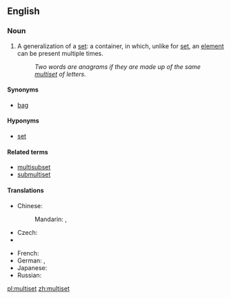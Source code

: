 ==English==
{{wikipedia}}

===Noun===
{{en-noun}}

# {{context|set theory|lang=en}} A generalization of a [[set]]: a container, in which, unlike for [[set]], an [[element]] can be present multiple times.
#: ''Two words are anagrams if they are made up of the same [[multiset]] of letters.''

====Synonyms====
* [[bag]]

====Hyponyms====
* [[set]]

====Related terms====
* [[multisubset]]
* [[submultiset]]

====Translations====
{{trans-top|container}}
* Chinese:
*: Mandarin: {{t|cmn|多重集|tr=duōchóngjí|sc=Hani}}, {{t|cmn|多重集合|tr=duōchóngjíhé|sc=Hani}}
* Czech: {{t-|cs|multimnožina|f}}
* {{trreq|Finnish}}
{{trans-mid}}
* French: {{t|fr|multiensemble|m}}
* German: {{t-|de|Multimenge|f}}, {{t-|de|Multimengen|f-p}}
* Japanese: {{t|ja|多重集合|tr=たじゅうしゅうごう, tajūshūgō|sc=Jpan}}
* Russian: {{t|ru|мультимножество|n|tr=mulʹtimnóžestvo|sc=Cyrl}}
{{trans-bottom}}

[[pl:multiset]]
[[zh:multiset]]